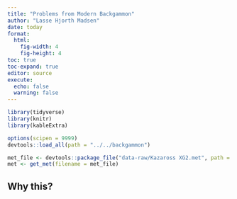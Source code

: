 ```yaml
---
title: "Problems from Modern Backgammon"
author: "Lasse Hjorth Madsen"
date: today 
format: 
  html:
    fig-width: 4
    fig-height: 4
toc: true
toc-expand: true
editor: source
execute:
  echo: false
  warning: false
---
```


```r
library(tidyverse)
library(knitr)
library(kableExtra)

options(scipen = 9999)
devtools::load_all(path = "../../backgammon")

met_file <- devtools::package_file("data-raw/Kazaross XG2.met", path = "../../backgammon")
met <- get_met(filename = met_file)
```

## Why this?

